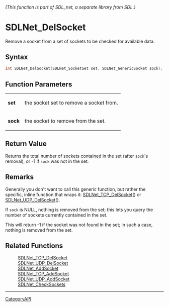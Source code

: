 ====== (This function is part of SDL_net, a separate library from SDL.) ======
= SDLNet_DelSocket =

Remove a socket from a set of sockets to be checked for available data.

== Syntax ==

<syntaxhighlight lang='c'>
int SDLNet_DelSocket(SDLNet_SocketSet set, SDLNet_GenericSocket sock);
</syntaxhighlight>

== Function Parameters ==

{|
|'''set'''
|the socket set to remove a socket from.
|-
|'''sock'''
|the socket to remove from the set.
|}

== Return Value ==

Returns the total number of sockets contained in the set (after
<code>sock</code>'s removal), or -1 if <code>sock</code> was not in the
set.

== Remarks ==

Generally you don't want to call this generic function, but rather the
specific, inline function that wraps it: [[SDLNet_TCP_DelSocket]]() or
[[SDLNet_UDP_DelSocket]]().

If <code>sock</code> is NULL, nothing is removed from the set; this lets
you query the number of sockets currently contained in the set.

This will return -1 if the socket was not found in the set; in such a case,
nothing is removed from the set.

== Related Functions ==

:[[SDLNet_TCP_DelSocket]]
:[[SDLNet_UDP_DelSocket]]
:[[SDLNet_AddSocket]]
:[[SDLNet_TCP_AddSocket]]
:[[SDLNet_UDP_AddSocket]]
:[[SDLNet_CheckSockets]]

----
[[CategoryAPI]]


